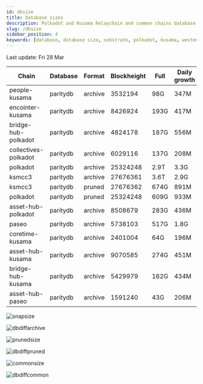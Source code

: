 ```yaml
---
id: dbsize
title: Database sizes
description: Polkadot and Kusama Relaychain and common chains database sizes
slug: /dbsize
sidebar_position: 4
keywords: [database, database size, substrate, polkadot, kusama, westend]
---
```



Last update: Fri 28 Mar

| Chain    | Database   | Format | Blockheight | Full         | Daily growth |
| ------------------------| ----------- | -------- | ------- | ---------- | ----- | 
| people-kusama | paritydb | archive | 3532194 | 98G | 347M |
| encointer-kusama | paritydb | archive | 8426924 | 193G | 417M |
| bridge-hub-polkadot | paritydb | archive | 4824178 | 187G | 556M |
| collectives-polkadot | paritydb | archive | 6029116 | 137G | 208M |
| polkadot | paritydb | archive | 25324248 | 2.9T | 3.3G |
| ksmcc3 | paritydb | archive | 27676361 | 3.6T | 2.9G |
| ksmcc3 | paritydb | pruned | 27676362 | 674G | 891M |
| polkadot | paritydb | pruned | 25324248 | 609G | 933M |
| asset-hub-polkadot | paritydb | archive | 8508679 | 283G | 436M |
| paseo | paritydb | archive | 5738103 | 517G | 1.8G |
| coretime-kusama | paritydb | archive | 2401004 | 64G | 196M |
| asset-hub-kusama | paritydb | archive | 9070585 | 274G | 451M |
| bridge-hub-kusama | paritydb | archive | 5429979 | 162G | 434M |
| asset-hub-paseo | paritydb | archive | 1591240 | 43G | 206M |

![snapsize](/img/archivesize.png)

![dbdiffarchive](/img/dbdiffrelay.png)

![prunedsize](/img/prunedsize.png)

![dbdiffpruned](/img/dbdiffpruned.png)

![commonsize](/img/commonsize.png)

![dbdiffcommon](/img/dbdiffcommon.png)
